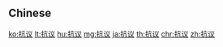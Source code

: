 {{also|抗議}}
==Chinese==
{{zh-see|抗議}}

[[ko:抗议]]
[[lt:抗议]]
[[hu:抗议]]
[[mg:抗议]]
[[ja:抗议]]
[[th:抗议]]
[[chr:抗议]]
[[zh:抗议]]